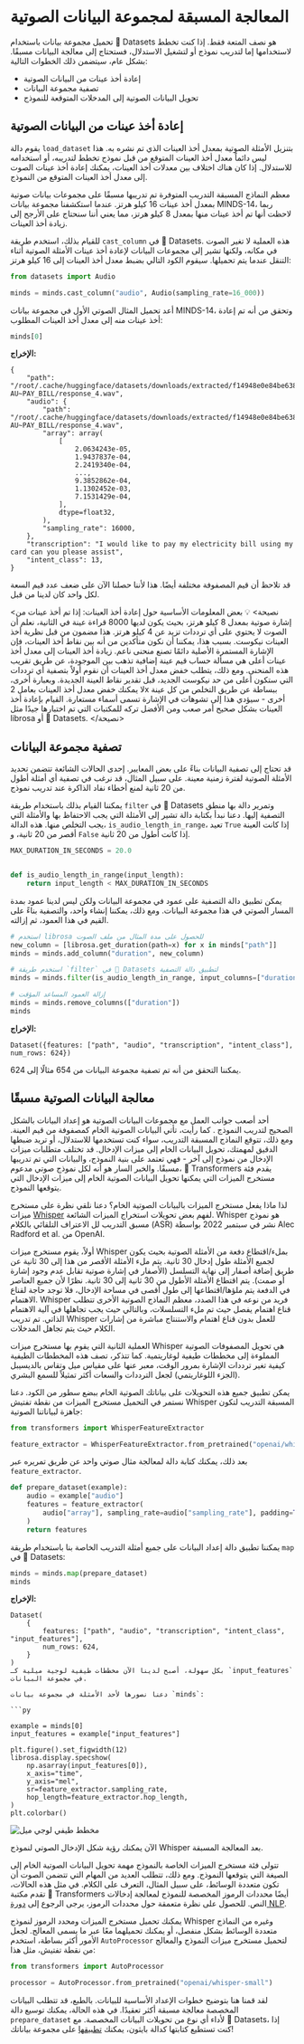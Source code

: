 # المعالجة المسبقة لمجموعة البيانات الصوتية 

تحميل مجموعة بيانات باستخدام 🤗 Datasets هو نصف المتعة فقط. إذا كنت تخطط لاستخدامها إما لتدريب نموذج أو لتشغيل الاستدلال، فستحتاج إلى معالجة البيانات مسبقًا. بشكل عام، سيتضمن ذلك الخطوات التالية:

* إعادة أخذ عينات من البيانات الصوتية
* تصفية مجموعة البيانات
* تحويل البيانات الصوتية إلى المدخلات المتوقعة للنموذج

## إعادة أخذ عينات من البيانات الصوتية

يقوم دالة `load_dataset` بتنزيل الأمثلة الصوتية بمعدل أخذ العينات الذي تم نشره به. هذا ليس
دائماً معدل أخذ العينات المتوقع من قبل نموذج تخطط لتدريبه، أو استخدامه للاستدلال. إذا كان هناك اختلاف بين
معدلات أخذ العينات، يمكنك إعادة أخذ عينات الصوت إلى معدل أخذ العينات المتوقع من النموذج.

معظم النماذج المسبقة التدريب المتوفرة تم تدريبها مسبقًا على مجموعات بيانات صوتية بمعدل أخذ عينات 16 كيلو هرتز.
عندما استكشفنا مجموعة بيانات MINDS-14، ربما لاحظت أنها تم أخذ عينات منها بمعدل 8 كيلو هرتز، مما يعني أننا سنحتاج على الأرجح
إلى زيادة أخذ العينات.

للقيام بذلك، استخدم طريقة `cast_column` في 🤗 Datasets. هذه العملية لا تغير الصوت في مكانه، ولكنها تشير
إلى مجموعات البيانات لإعادة أخذ عينات الأمثلة الصوتية أثناء التنقل عندما يتم تحميلها. سيقوم الكود التالي بضبط معدل أخذ العينات
إلى 16 كيلو هرتز:

```py
from datasets import Audio

minds = minds.cast_column("audio", Audio(sampling_rate=16_000))
```

أعد تحميل المثال الصوتي الأول في مجموعة بيانات MINDS-14، وتحقق من أنه تم إعادة أخذ عينات منه إلى معدل أخذ العينات المطلوب:

```py
minds[0]
```

**الإخراج:**
```out
{
    "path": "/root/.cache/huggingface/datasets/downloads/extracted/f14948e0e84be638dd7943ac36518a4cf3324e8b7aa331c5ab11541518e9368c/en-AU~PAY_BILL/response_4.wav",
    "audio": {
        "path": "/root/.cache/huggingface/datasets/downloads/extracted/f14948e0e84be638dd7943ac36518a4cf3324e8b7aa331c5ab11541518e9368c/en-AU~PAY_BILL/response_4.wav",
        "array": array(
            [
                2.0634243e-05,
                1.9437837e-04,
                2.2419340e-04,
                ...,
                9.3852862e-04,
                1.1302452e-03,
                7.1531429e-04,
            ],
            dtype=float32,
        ),
        "sampling_rate": 16000,
    },
    "transcription": "I would like to pay my electricity bill using my card can you please assist",
    "intent_class": 13,
}
```

قد تلاحظ أن قيم المصفوفة مختلفة أيضًا. هذا لأننا حصلنا الآن على ضعف عدد قيم السعة لكل
واحد كان لدينا من قبل.

<نصيحة>
💡 بعض المعلومات الأساسية حول إعادة أخذ العينات: إذا تم أخذ عينات من إشارة صوتية بمعدل 8 كيلو هرتز، بحيث يكون لديها 8000 قراءة عينة في
الثانية، نعلم أن الصوت لا يحتوي على أي ترددات تزيد عن 4 كيلو هرتز. هذا مضمون من قبل نظرية أخذ العينات
نيكوست. بسبب هذا، يمكننا أن نكون متأكدين من أنه بين نقاط أخذ العينات، فإن الإشارة المستمرة الأصلية دائمًا
تصنع منحنى ناعم. زيادة أخذ العينات إلى معدل أخذ عينات أعلى هي مسألة حساب قيم عينة إضافية تذهب بين
الموجودة، عن طريق تقريب هذه المنحنى. ومع ذلك، يتطلب خفض معدل أخذ العينات أن نقوم أولاً بتصفية أي ترددات
التي ستكون أعلى من حد نيكوست الجديد، قبل تقدير نقاط العينة الجديدة. وبعبارة أخرى، لا يمكنك
خفض معدل أخذ العينات بعامل 2x ببساطة عن طريق التخلص من كل عينة أخرى - سيؤدي هذا إلى تشوهات في الإشارة تسمى
أسماء مستعارة. القيام بإعادة أخذ العينات بشكل صحيح أمر صعب ومن الأفضل تركه للمكتبات التي تم اختبارها جيدًا مثل librosa أو 🤗 Datasets.
</نصيحة>

## تصفية مجموعة البيانات

قد تحتاج إلى تصفية البيانات بناءً على بعض المعايير. إحدى الحالات الشائعة تتضمن تحديد الأمثلة الصوتية لفترة زمنية معينة. على سبيل المثال، قد نرغب في تصفية أي أمثلة أطول من 20 ثانية لمنع أخطاء نفاد الذاكرة
عند تدريب نموذج.

يمكننا القيام بذلك باستخدام طريقة `filter` في 🤗 Datasets وتمرير دالة بها منطق التصفية إليها. دعنا نبدأ بكتابة
دالة تشير إلى الأمثلة التي يجب الاحتفاظ بها والأمثلة التي يجب التخلص منها. هذه الدالة، `is_audio_length_in_range`،
تعيد `True` إذا كانت العينة أقصر من 20 ثانية، و `False` إذا كانت أطول من 20 ثانية.

```py
MAX_DURATION_IN_SECONDS = 20.0


def is_audio_length_in_range(input_length):
    return input_length < MAX_DURATION_IN_SECONDS
```

يمكن تطبيق دالة التصفية على عمود في مجموعة البيانات ولكن ليس لدينا عمود بمدة المسار الصوتي في هذا
مجموعة البيانات. ومع ذلك، يمكننا إنشاء واحد، والتصفية بناءً على القيم في هذا العمود، ثم إزالته.

```py
# استخدم librosa للحصول على مدة المثال من ملف الصوت
new_column = [librosa.get_duration(path=x) for x in minds["path"]]
minds = minds.add_column("duration", new_column)

# استخدم طريقة `filter` في 🤗 Datasets لتطبيق دالة التصفية
minds = minds.filter(is_audio_length_in_range, input_columns=["duration"])

# إزالة العمود المساعد المؤقت
minds = minds.remove_columns(["duration"])
minds
```

**الإخراج:**
```out
Dataset({features: ["path", "audio", "transcription", "intent_class"], num_rows: 624})
```

يمكننا التحقق من أنه تم تصفية مجموعة البيانات من 654 مثالًا إلى 624.

## معالجة البيانات الصوتية مسبقًا

أحد أصعب جوانب العمل مع مجموعات البيانات الصوتية هو إعداد البيانات بالشكل الصحيح لتدريب النموذج
. كما رأيت، تأتي البيانات الصوتية الخام كمصفوفة من قيم العينة. ومع ذلك، تتوقع النماذج المسبقة التدريب، سواء كنت تستخدمها
للاستدلال، أو تريد ضبطها الدقيق لمهمتك، تحويل البيانات الخام إلى ميزات الإدخال. قد تختلف متطلبات ميزات الإدخال من نموذج إلى آخر - فهي تعتمد على بنية النموذج، والبيانات التي تم تدريبها مسبقًا. والخبر السار هو أنه لكل نموذج صوتي مدعوم، 🤗 Transformers يقدم فئة مستخرج الميزات
التي يمكنها تحويل البيانات الصوتية الخام إلى ميزات الإدخال التي يتوقعها النموذج.

لذا ماذا يفعل مستخرج الميزات بالبيانات الصوتية الخام؟ دعنا نلقي نظرة على مستخرج ميزات [Whisper](https://huggingface.co/papers/2212.04356)
لفهم بعض تحويلات استخراج الميزات الشائعة. Whisper هو نموذج مسبق التدريب لل
الاعتراف التلقائي بالكلام (ASR) نشر في سبتمبر 2022 بواسطة Alec Radford et al. من OpenAI.

أولاً، يقوم مستخرج ميزات Whisper بملء/اقتطاع دفعة من الأمثلة الصوتية بحيث يكون
لجميع الأمثلة طول إدخال 30 ثانية. يتم ملء الأمثلة الأقصر من هذا إلى 30 ثانية عن طريق إضافة أصفار إلى نهاية
التسلسل (الأصفار في إشارة صوتية تقابل عدم وجود إشارة أو صمت). يتم اقتطاع الأمثلة الأطول من 30 ثانية إلى 30 ثانية.
نظرًا لأن جميع العناصر في الدفعة يتم ملؤها/اقتطاعها إلى طول أقصى في مساحة الإدخال، فلا توجد حاجة لقناع الاهتمام. Whisper فريد من نوعه في هذا الصدد، معظم النماذج الصوتية الأخرى تتطلب قناع اهتمام يفصل
حيث تم ملء التسلسلات، وبالتالي حيث يجب تجاهلها في آلية الاهتمام الذاتي. تم تدريب Whisper
للعمل بدون قناع اهتمام والاستنتاج مباشرة من إشارات الكلام حيث يتم تجاهل المدخلات.

العملية الثانية التي يقوم بها مستخرج ميزات Whisper هي تحويل المصفوفات الصوتية المملوءة إلى مخططات طيفية لوغاريتمية.
كما تتذكر، تصف هذه المخططات الطيفية كيفية تغير ترددات الإشارة بمرور الوقت، معبر عنها على مقياس ميل
وتقاس بالديسيبل (الجزء اللوغاريتمي) لجعل الترددات والسعات أكثر تمثيلاً للسمع البشري.

يمكن تطبيق جميع هذه التحويلات على بياناتك الصوتية الخام ببضع سطور من الكود. دعنا نستمر في التحميل
مستخرج الميزات من نقطة تفتيش Whisper المسبقة التدريب لتكون جاهزة لبياناتنا الصوتية:

```py
from transformers import WhisperFeatureExtractor

feature_extractor = WhisperFeatureExtractor.from_pretrained("openai/whisper-small")
```

بعد ذلك، يمكنك كتابة دالة لمعالجة مثال صوتي واحد عن طريق تمريره عبر `feature_extractor`.

```py
def prepare_dataset(example):
    audio = example["audio"]
    features = feature_extractor(
        audio["array"], sampling_rate=audio["sampling_rate"], padding=True
    )
    return features
```

يمكننا تطبيق دالة إعداد البيانات على جميع أمثلة التدريب الخاصة بنا باستخدام طريقة `map` في 🤗 Datasets:

```py
minds = minds.map(prepare_dataset)
minds
```

**الإخراج:**
```out
Dataset(
    {
        features: ["path", "audio", "transcription", "intent_class", "input_features"],
        num_rows: 624,
    }
)
بكل سهولة، أصبح لدينا الآن مخططات طيفية لوجية ميلية كـ `input_features` في مجموعة البيانات.

دعنا نصورها لأحد الأمثلة في مجموعة بيانات `minds`:

```py

example = minds[0]
input_features = example["input_features"]

plt.figure().set_figwidth(12)
librosa.display.specshow(
    np.asarray(input_features[0]),
    x_axis="time",
    y_axis="mel",
    sr=feature_extractor.sampling_rate,
    hop_length=feature_extractor.hop_length,
)
plt.colorbar()
```

<div class="flex justify-center">
    <img src="https://huggingface.co/datasets/huggingface-course/audio-course-images/resolve/main/log_mel_whisper.png" alt="مخطط طيفي لوجي ميل">
</div>

الآن يمكنك رؤية شكل الإدخال الصوتي لنموذج Whisper بعد المعالجة المسبقة.

تتولى فئة مستخرج الميزات الخاصة بالنموذج مهمة تحويل البيانات الصوتية الخام إلى الصيغة التي يتوقعها النموذج. ومع ذلك،
تتطلب العديد من المهام التي تتضمن الصوت أن تكون متعددة الوسائط، على سبيل المثال، التعرف على الكلام. في مثل هذه الحالات، تقدم مكتبة 🤗 Transformers أيضًا محددات الرموز المخصصة للنموذج لمعالجة إدخالات النص. للحصول على نظرة متعمقة حول محددات الرموز، يرجى الرجوع إلى [دورة NLP](https://huggingface.co/course/chapter2/4).

يمكنك تحميل مستخرج الميزات ومحدد الرموز لنموذج Whisper وغيره من النماذج متعددة الوسائط بشكل منفصل، أو يمكنك تحميلهما معًا عبر
ما يسمى المعالج. لجعل الأمور أكثر بساطة، استخدم `AutoProcessor` لتحميل مستخرج ميزات النموذج والمعالج من
نقطة تفتيش، مثل هذا:

```py
from transformers import AutoProcessor

processor = AutoProcessor.from_pretrained("openai/whisper-small")
```

لقد قمنا هنا بتوضيح خطوات الإعداد الأساسية للبيانات. بالطبع، قد تتطلب البيانات المخصصة معالجة مسبقة أكثر تعقيدًا.
في هذه الحالة، يمكنك توسيع دالة `prepare_dataset` لأداء أي نوع من تحويلات البيانات المخصصة. مع 🤗 Datasets،
إذا كنت تستطيع كتابتها كدالة بايثون، يمكنك [تطبيقها](https://huggingface.co/docs/datasets/audio_process) على مجموعة بياناتك!